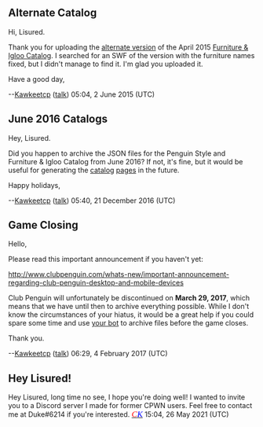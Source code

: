 ==Alternate Catalog==
Hi, Lisured.

Thank you for uploading the [[:File:ENApr2015Furniture2.swf|alternate version]] of the April 2015 [[Furniture & Igloo Catalog]]. I searched for an SWF of the version with the furniture names fixed, but I didn't manage to find it. I'm glad you uploaded it.

Have a good day,

--[[User:Kawkeetcp|Kawkeetcp]] ([[User talk:Kawkeetcp|talk]]) 05:04, 2 June 2015 (UTC)

==June 2016 Catalogs==
Hey, Lisured.

Did you happen to archive the JSON files for the Penguin Style and Furniture & Igloo Catalog from June 2016? If not, it's fine, but it would be useful for generating the <span class="plainlinks">[http://www.clubpenguinwiki.info/wiki/June_2016_Penguin_Style catalog] [http://www.clubpenguinwiki.info/wiki/June_2016_Furniture_%26_Igloo_Catalog pages]</span> in the future.

Happy holidays,

--[[User:Kawkeetcp|Kawkeetcp]] ([[User talk:Kawkeetcp|talk]]) 05:40, 21 December 2016 (UTC)

==Game Closing==
Hello,

Please read this important announcement if you haven't yet:

http://www.clubpenguin.com/whats-new/important-announcement-regarding-club-penguin-desktop-and-mobile-devices

Club Penguin will unfortunately be discontinued on '''March 29, 2017''', which means that we have until then to archive everything possible. While I don't know the circumstances of your hiatus, it would be a great help if you could spare some time and use [[Special:Contributions/LisuredBot|your bot]] to archive files before the game closes.

Thank you.

--[[User:Kawkeetcp|Kawkeetcp]] ([[User talk:Kawkeetcp|talk]]) 06:29, 4 February 2017 (UTC)

== Hey Lisured! ==

Hey Lisured, long time no see, I hope you're doing well! I wanted to invite you to a Discord server I made for former CPWN users. Feel free to contact me at Duke#6214 if you're interested. ''<big><font face="trebuchet ms">[[User:Cp kid|<span style="color:red">C</span>]][[User talk:Cp kid|<span style="color:blue">K</span>]]</font></big>'' 15:04, 26 May 2021 (UTC)
